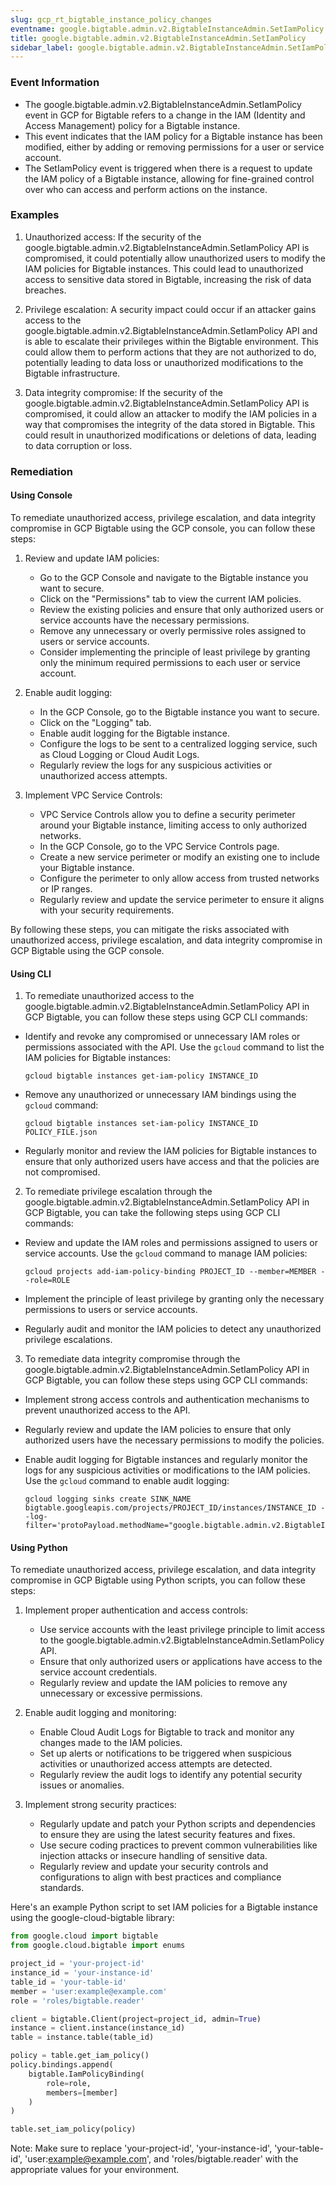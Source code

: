 ```yaml
--- 
slug: gcp_rt_bigtable_instance_policy_changes
eventname: google.bigtable.admin.v2.BigtableInstanceAdmin.SetIamPolicy
title: google.bigtable.admin.v2.BigtableInstanceAdmin.SetIamPolicy
sidebar_label: google.bigtable.admin.v2.BigtableInstanceAdmin.SetIamPolicy
---
```

                       
### Event Information

- The google.bigtable.admin.v2.BigtableInstanceAdmin.SetIamPolicy event in GCP for Bigtable refers to a change in the IAM (Identity and Access Management) policy for a Bigtable instance.
- This event indicates that the IAM policy for a Bigtable instance has been modified, either by adding or removing permissions for a user or service account.
- The SetIamPolicy event is triggered when there is a request to update the IAM policy of a Bigtable instance, allowing for fine-grained control over who can access and perform actions on the instance.


### Examples

1. Unauthorized access: If the security of the google.bigtable.admin.v2.BigtableInstanceAdmin.SetIamPolicy API is compromised, it could potentially allow unauthorized users to modify the IAM policies for Bigtable instances. This could lead to unauthorized access to sensitive data stored in Bigtable, increasing the risk of data breaches.

2. Privilege escalation: A security impact could occur if an attacker gains access to the google.bigtable.admin.v2.BigtableInstanceAdmin.SetIamPolicy API and is able to escalate their privileges within the Bigtable environment. This could allow them to perform actions that they are not authorized to do, potentially leading to data loss or unauthorized modifications to the Bigtable infrastructure.

3. Data integrity compromise: If the security of the google.bigtable.admin.v2.BigtableInstanceAdmin.SetIamPolicy API is compromised, it could allow an attacker to modify the IAM policies in a way that compromises the integrity of the data stored in Bigtable. This could result in unauthorized modifications or deletions of data, leading to data corruption or loss.

### Remediation

#### Using Console

To remediate unauthorized access, privilege escalation, and data integrity compromise in GCP Bigtable using the GCP console, you can follow these steps:

1. Review and update IAM policies: 
   - Go to the GCP Console and navigate to the Bigtable instance you want to secure.
   - Click on the "Permissions" tab to view the current IAM policies.
   - Review the existing policies and ensure that only authorized users or service accounts have the necessary permissions.
   - Remove any unnecessary or overly permissive roles assigned to users or service accounts.
   - Consider implementing the principle of least privilege by granting only the minimum required permissions to each user or service account.

2. Enable audit logging:
   - In the GCP Console, go to the Bigtable instance you want to secure.
   - Click on the "Logging" tab.
   - Enable audit logging for the Bigtable instance.
   - Configure the logs to be sent to a centralized logging service, such as Cloud Logging or Cloud Audit Logs.
   - Regularly review the logs for any suspicious activities or unauthorized access attempts.

3. Implement VPC Service Controls:
   - VPC Service Controls allow you to define a security perimeter around your Bigtable instance, limiting access to only authorized networks.
   - In the GCP Console, go to the VPC Service Controls page.
   - Create a new service perimeter or modify an existing one to include your Bigtable instance.
   - Configure the perimeter to only allow access from trusted networks or IP ranges.
   - Regularly review and update the service perimeter to ensure it aligns with your security requirements.

By following these steps, you can mitigate the risks associated with unauthorized access, privilege escalation, and data integrity compromise in GCP Bigtable using the GCP console.

#### Using CLI

1. To remediate unauthorized access to the google.bigtable.admin.v2.BigtableInstanceAdmin.SetIamPolicy API in GCP Bigtable, you can follow these steps using GCP CLI commands:

- Identify and revoke any compromised or unnecessary IAM roles or permissions associated with the API. Use the `gcloud` command to list the IAM policies for Bigtable instances:
  ```
  gcloud bigtable instances get-iam-policy INSTANCE_ID
  ```

- Remove any unauthorized or unnecessary IAM bindings using the `gcloud` command:
  ```
  gcloud bigtable instances set-iam-policy INSTANCE_ID POLICY_FILE.json
  ```

- Regularly monitor and review the IAM policies for Bigtable instances to ensure that only authorized users have access and that the policies are not compromised.

2. To remediate privilege escalation through the google.bigtable.admin.v2.BigtableInstanceAdmin.SetIamPolicy API in GCP Bigtable, you can take the following steps using GCP CLI commands:

- Review and update the IAM roles and permissions assigned to users or service accounts. Use the `gcloud` command to manage IAM policies:
  ```
  gcloud projects add-iam-policy-binding PROJECT_ID --member=MEMBER --role=ROLE
  ```

- Implement the principle of least privilege by granting only the necessary permissions to users or service accounts.

- Regularly audit and monitor the IAM policies to detect any unauthorized privilege escalations.

3. To remediate data integrity compromise through the google.bigtable.admin.v2.BigtableInstanceAdmin.SetIamPolicy API in GCP Bigtable, you can follow these steps using GCP CLI commands:

- Implement strong access controls and authentication mechanisms to prevent unauthorized access to the API.

- Regularly review and update the IAM policies to ensure that only authorized users have the necessary permissions to modify the policies.

- Enable audit logging for Bigtable instances and regularly monitor the logs for any suspicious activities or modifications to the IAM policies. Use the `gcloud` command to enable audit logging:
  ```
  gcloud logging sinks create SINK_NAME bigtable.googleapis.com/projects/PROJECT_ID/instances/INSTANCE_ID --log-filter='protoPayload.methodName="google.bigtable.admin.v2.BigtableInstanceAdmin.SetIamPolicy"'
  ```

#### Using Python

To remediate unauthorized access, privilege escalation, and data integrity compromise in GCP Bigtable using Python scripts, you can follow these steps:

1. Implement proper authentication and access controls:
   - Use service accounts with the least privilege principle to limit access to the google.bigtable.admin.v2.BigtableInstanceAdmin.SetIamPolicy API.
   - Ensure that only authorized users or applications have access to the service account credentials.
   - Regularly review and update the IAM policies to remove any unnecessary or excessive permissions.

2. Enable audit logging and monitoring:
   - Enable Cloud Audit Logs for Bigtable to track and monitor any changes made to the IAM policies.
   - Set up alerts or notifications to be triggered when suspicious activities or unauthorized access attempts are detected.
   - Regularly review the audit logs to identify any potential security issues or anomalies.

3. Implement strong security practices:
   - Regularly update and patch your Python scripts and dependencies to ensure they are using the latest security features and fixes.
   - Use secure coding practices to prevent common vulnerabilities like injection attacks or insecure handling of sensitive data.
   - Regularly review and update your security controls and configurations to align with best practices and compliance standards.

Here's an example Python script to set IAM policies for a Bigtable instance using the google-cloud-bigtable library:

```python
from google.cloud import bigtable
from google.cloud.bigtable import enums

project_id = 'your-project-id'
instance_id = 'your-instance-id'
table_id = 'your-table-id'
member = 'user:example@example.com'
role = 'roles/bigtable.reader'

client = bigtable.Client(project=project_id, admin=True)
instance = client.instance(instance_id)
table = instance.table(table_id)

policy = table.get_iam_policy()
policy.bindings.append(
    bigtable.IamPolicyBinding(
        role=role,
        members=[member]
    )
)

table.set_iam_policy(policy)
```

Note: Make sure to replace 'your-project-id', 'your-instance-id', 'your-table-id', 'user:example@example.com', and 'roles/bigtable.reader' with the appropriate values for your environment.


 